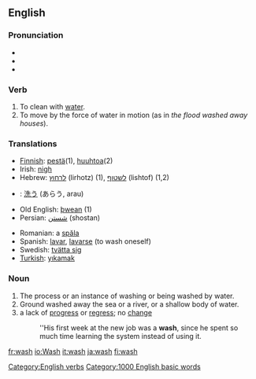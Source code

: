 ==English==
[[Category:English verbs]]
[[Category:1000 English basic words]]
===Pronunciation===
*{{IPA|/wɑʃ/ (''US'') ''or'' /wɒʃ/ (''UK'')}}
*{{SAMPA|/wAS/ (''US'') ''or'' /wQS>/ (''UK'')}}
*{{audio|en-us-wash.ogg|Audio (US)}}

=== Verb ===
# To clean with [[water]].
# To move by the force of water in motion (as in ''the flood washed away houses'').

=== Translations ===
{{top}}
*[[Finnish]]: [[pestä]](1), [[huuhtoa]](2)
*Irish: [[nigh#Irish|nigh]]
*Hebrew: [[לרחוץ]] (lirhotz) (1), [[לשטוף]] (lishtof) (1,2)
*{{ja}}: [[洗う]] (あらう, arau)
*Old English: [[þwean]] (1)
*Persian: [[شستن]]  (shostan)
{{mid}}
*Romanian: a [[spăla]]
*Spanish: [[lavar]], [[lavarse]] (to wash oneself)
*Swedish: [[tvätta sig]]
*[[Turkish]]: [[yıkamak]]
{{bottom}}

=== Noun ===

# The process or an instance of washing or being washed by water.
# Ground washed away the sea or a river, or a shallow body of water.
# a lack of [[progress]] or [[regress]]; no [[change]]
#:''His first week at the new job was a '''wash''', since he spent so much time learning the system  instead of using it. <!--is there a corresponding verb sense?-->

[[fr:wash]]
[[io:Wash]]
[[it:wash]]
[[ja:wash]]
[[fi:wash]]